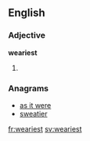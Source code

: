 ==English==

===Adjective===
'''weariest'''
# {{en-superlative of|weary}}

===Anagrams===
* [[as it were#English|as it were]]
* [[sweatier#English|sweatier]]

[[fr:weariest]]
[[sv:weariest]]